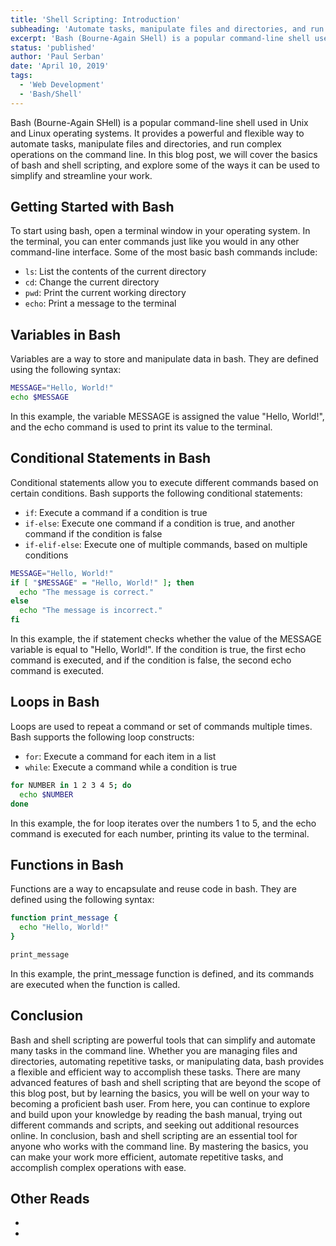 ```yaml
---
title: 'Shell Scripting: Introduction'
subheading: 'Automate tasks, manipulate files and directories, and run complex operations on the command line'
excerpt: 'Bash (Bourne-Again SHell) is a popular command-line shell used in Unix and Linux operating systems. It provides a powerful and flexible way to automate tasks, manipulate files and directories, and run complex operations on the command line. In this blog post, we will cover the basics of bash and shell scripting, and explore some of the ways it can be used to simplify and streamline your work.'
status: 'published'
author: 'Paul Serban'
date: 'April 10, 2019'
tags:
  - 'Web Development'
  - 'Bash/Shell'
---
```


Bash (Bourne-Again SHell) is a popular command-line shell used in Unix and Linux operating systems. It provides a powerful and flexible way to automate tasks, manipulate files and directories, and run complex operations on the command line. In this blog post, we will cover the basics of bash and shell scripting, and explore some of the ways it can be used to simplify and streamline your work.

## Getting Started with Bash

To start using bash, open a terminal window in your operating system. In the terminal, you can enter commands just like you would in any other command-line interface. Some of the most basic bash commands include:

- `ls`: List the contents of the current directory
- `cd`: Change the current directory
- `pwd`: Print the current working directory
- `echo`: Print a message to the terminal

## Variables in Bash

Variables are a way to store and manipulate data in bash. They are defined using the following syntax:

```bash
MESSAGE="Hello, World!"
echo $MESSAGE
```

In this example, the variable MESSAGE is assigned the value "Hello, World!", and the echo command is used to print its value to the terminal.

## Conditional Statements in Bash

Conditional statements allow you to execute different commands based on certain conditions. Bash supports the following conditional statements:

- `if`: Execute a command if a condition is true
- `if-else`: Execute one command if a condition is true, and another command if the condition is false
- `if-elif-else`: Execute one of multiple commands, based on multiple conditions

```bash
MESSAGE="Hello, World!"
if [ "$MESSAGE" = "Hello, World!" ]; then
  echo "The message is correct."
else
  echo "The message is incorrect."
fi
```

In this example, the if statement checks whether the value of the MESSAGE variable is equal to "Hello, World!". If the condition is true, the first echo command is executed, and if the condition is false, the second echo command is executed.

## Loops in Bash

Loops are used to repeat a command or set of commands multiple times. Bash supports the following loop constructs:

- `for`: Execute a command for each item in a list
- `while`: Execute a command while a condition is true

```bash
for NUMBER in 1 2 3 4 5; do
  echo $NUMBER
done
```

In this example, the for loop iterates over the numbers 1 to 5, and the echo command is executed for each number, printing its value to the terminal.

## Functions in Bash

Functions are a way to encapsulate and reuse code in bash. They are defined using the following syntax:

```bash
function print_message {
  echo "Hello, World!"
}

print_message
```

In this example, the print_message function is defined, and its commands are executed when the function is called.

## Conclusion

Bash and shell scripting are powerful tools that can simplify and automate many tasks in the command line. Whether you are managing files and directories, automating repetitive tasks, or manipulating data, bash provides a flexible and efficient way to accomplish these tasks.
There are many advanced features of bash and shell scripting that are beyond the scope of this blog post, but by learning the basics, you will be well on your way to becoming a proficient bash user. From here, you can continue to explore and build upon your knowledge by reading the bash manual, trying out different commands and scripts, and seeking out additional resources online.
In conclusion, bash and shell scripting are an essential tool for anyone who works with the command line. By mastering the basics, you can make your work more efficient, automate repetitive tasks, and accomplish complex operations with ease.

## Other Reads
- <Link href="/blog/posts/basic-bash-scripting-and-command-line" label="Basics of Bash and Shell Scripting - A quick introduction to Bash and shell scripting" isInternal={true}/>
- <Link href="/blog/snippets/terminal-keyboard-shortcuts" label="Command-line and Terminal Keyboard Shortcuts - Increase Your Productivity with These Essential Shortcuts" isInternal={true}/>